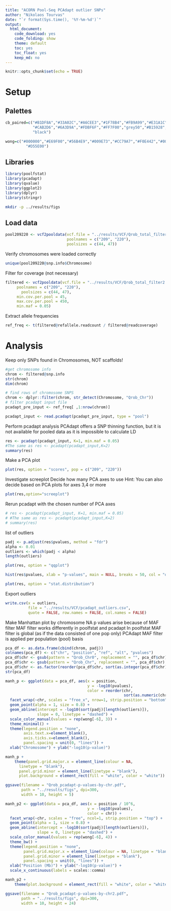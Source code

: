 ```yaml
---
title: "ACORN Pool-Seq PCAdapt outlier SNPs"
author: "Nikolaos Tourvas"
date: "`r format(Sys.time(), '%Y-%m-%d')`"
output: 
  html_document:
    code_download: yes
    code_folding: show
    theme: default
    toc: yes
    toc_float: yes
    keep_md: no
---
```


```r
knitr::opts_chunk$set(echo = TRUE)
```

# Setup

## Palettes
```r
cb_paired=c("#B1DF8A","#33A02C","#A6CEE3","#1F78B4","#FB9A99","#E31A1C",
            "#CAB2D6","#6A3D9A","#FDBF6F","#FF7F00","grey50","#B15928",
            "black")

wong=c("#000000","#E69F00","#56B4E9","#009E73","#CC79A7","#F0E442","#006699",
         "#D55E00")
```

## Libraries
```r
library(poolfstat)
library(pcadapt)
library(qvalue)
library(ggplot2)
library(dplyr)
library(stringr)
```

```bash
mkdir -p ../results/figs
```

## Load data
```r
pool209220 <- vcf2pooldata(vcf.file = "../results/VCF/Qrob_total_filter2.snp.vcf",
                           poolnames = c("209", "220"),
                           poolsizes = c(44, 47))
```

Verify chromosomes were loaded correctly
```r
unique(pool209220@snp.info$Chromosome)
```

Filter for coverage (not necessary)
```r
filtered <- vcf2pooldata(vcf.file = "../results/VCF/Qrob_total_filter2.snp.vcf",
     poolnames = c("209", "220"),
       poolsizes = c(44, 47),
     min.cov.per.pool = 45,
     max.cov.per.pool = 450,
     min.maf = 0.05)
```

Extract allele frequencies
```r
ref_freq <- t(filtered@refallele.readcount / filtered@readcoverage)
```

# Analysis
Keep only SNPs found in Chromosomes, NOT scaffolds!
```r
#get chromosome info
chrom <- filtered@snp.info
str(chrom)
dim(chrom)

# find rows of chromosome SNPS
chrom <- dplyr::filter(chrom, str_detect(Chromosome, "Qrob_Chr"))
# filter pcadapt input file
pcadapt_pre_input <- ref_freq[ ,1:nrow(chrom)]
```

```r
pcadapt_input <- read.pcadapt(pcadapt_pre_input, type = "pool")
```

Perform pcadapt analysis
PCAdapt offers a SNP thinning function, but it is not available for pooled
data as it is impossible to calculate LD
```r
res <- pcadapt(pcadapt_input, K=1, min.maf = 0.05)
#The same as res <- pcadapt(pcadapt_input,K=2)
summary(res)
```

Make a PCA plot
```r
plot(res, option = "scores", pop = c("209", "220"))
```

Investigate screeplot
Decide how many PCA axes to use
Hint: You can also decide based on PCA plots for axes 3,4 or more
```r
plot(res,option="screeplot")
```

Rerun pcadapt with the chosen number of PCA axes
```r
# res <- pcadapt(pcadapt_input, K=1, min.maf = 0.05)
# #The same as res <- pcadapt(pcadapt_input,K=2)
# summary(res)
```

list of outliers
```r
padj <- p.adjust(res$pvalues, method = "fdr")
alpha <- 0.01
outliers <- which(padj < alpha)
length(outliers)
```

```r
plot(res, option = "qqplot")
```

```r
hist(res$pvalues, xlab = "p-values", main = NULL, breaks = 50, col = "orange")
```

```r
plot(res, option = "stat.distribution")
```

Export outliers
```r
write.csv(x = outliers,
          file = "../results/VCF/pcadapt_outliers.csv",
          quote = FALSE, row.names = FALSE, col.names = FALSE)
```

Make Manhattan plot by chromosome
NA p values arise because of MAF filter
MAF filter works differently in poolfstat and pcadapt
In poolfstat MAF filter is global (as if the data consisted of one pop only)
PCAdapt MAF filter is applied per population (pool) basis
```r
pca_df <- as.data.frame(cbind(chrom, padj))
colnames(pca_df) <- c("chr", "position", "ref", "alt", "pvalues")
pca_df$chr <- gsub(pattern = "Qrob_Chr0", replacement = "", pca_df$chr)
pca_df$chr <- gsub(pattern = "Qrob_Chr", replacement = "", pca_df$chr)
pca_df$chr <- as.factor(reorder(pca_df$chr, sort(as.integer(pca_df$chr))))
str(pca_df)

manh_p <- ggplot(data = pca_df, aes(x = position, 
                                    y = -log10(pvalues),
                                    color = reorder(chr,
                                                    sort(as.numeric(chr))))) +
  facet_wrap(~chr, scales = "free_x", nrow=1, strip.position = "bottom") +
  geom_point(alpha = 1, size = 0.8) +
  geom_abline(intercept = -log10(sort(padj)[length(outliers)]), 
              slope = 0, linetype = "dashed") +
  scale_color_manual(values = rep(wong[-6], 3)) +
  theme_minimal() +
  theme(legend.position = "none",
        axis.text.x=element_blank(),
        axis.ticks.x=element_blank(),
        panel.spacing = unit(0, "lines")) +
  xlab("Chromosome") + ylab("-log10(p-value)")

manh_p + 
    theme(panel.grid.major.x = element_line(colour = NA,
      linetype = "blank"),
      panel.grid.minor = element_line(linetype = "blank"),
      plot.background = element_rect(fill = "white", color = "white"))

ggsave(filename = "Qrob_pcadapt-p-values-by-chr.pdf",
       path = "../results/figs", dpi=300,
       width = 10, height = 5)
```

```r
manh_p2 <- ggplot(data = pca_df, aes(x = position / 10^6, 
                                    y = -log10(pvalues),
                                    color = chr)) +
  facet_wrap(~chr, scales = "free", ncol=1, strip.position = "top") +
  geom_point(alpha = 1, size = 0.8) +
  geom_abline(intercept = -log10(sort(padj)[length(outliers)]), 
              slope = 0, linetype = "dashed") +
  scale_color_manual(values = rep(wong[-6], 4)) +
  theme_bw() +
  theme(legend.position = "none",
        panel.grid.major.x = element_line(colour = NA, linetype = "blank"),
        panel.grid.minor = element_line(linetype = "blank"),
        panel.spacing = unit(0, "lines")) +
  xlab("Position (Mb)") + ylab("-log10(p-value)") +
  scale_x_continuous(labels = scales::comma)

manh_p2 + 
    theme(plot.background = element_rect(fill = "white", color = "white"))

ggsave(filename = "Qrob_pcadapt-p-values-by-chr2.pdf",
       path = "../results/figs", dpi=300,
       width = 10, height = 24)
```



